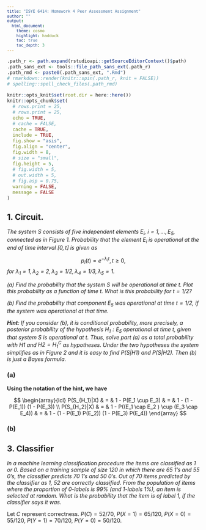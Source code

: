 ```yaml
---
title: "ISYE 6414: Homework 4 Peer Assessment Assignment"
author: ""
output:
  html_document:
    theme: cosmo
    highlight: haddock
    toc: true
    toc_depth: 3
---
```


```r
.path_r <- path.expand(rstudioapi::getSourceEditorContext()$path)
.path_sans_ext <- tools::file_path_sans_ext(.path_r)
.path_rmd <- paste0(.path_sans_ext, ".Rmd")
# rmarkdown::render(knitr::spin(.path_r, knit = FALSE))
# spelling::spell_check_files(.path_rmd)

```
```r
knitr::opts_knit$set(root.dir = here::here())
knitr::opts_chunk$set(
  # rows.print = 25,
  # rows.print = 25,
  echo = TRUE,
  # cache = FALSE,
  cache = TRUE,
  include = TRUE,
  fig.show = "asis",
  fig.align = "center",
  fig.width = 8,
  # size = "small",
  fig.height = 5,
  # fig.width = 5,
  # out.width = 5,
  # fig.asp = 0.75,
  warning = FALSE,
  message = FALSE
)
```

<style type="text/css">
body, td {
  font-size: 14px;
}
code.r{
  font-size: 12px;
}
pre {
  font-size: 12px;
}
instructions {
  font-style: italic;
}
response {
  font-weight: bold;
}
hide {
  display: none;
}
</style>

## 1. Circuit.

<instructions>
The system S consists of five independent elements $E_i$, $i = 1, \dots , E_5$, connected as in Figure 1. Probability that the element $E_i$ is operational at the end of time interval $[0,t]$ is given as
</instructions>

$$
p_i(t) = e^{-\lambda_i t}, t \geq 0,
$$
<instructions>
for $\lambda_1 = 1, \lambda_2 = 2, \lambda_3 = 1/2, \lambda_4 = 1/3, \lambda_5 = 1$.
</instructions>


<instructions>
(a) Find the probability that the system $S$ will be operational at time $t$. Plot this probability as a function of time $t$. What is this probability for $t = 1/2$?
</instructions>

<instructions>
(b) Find the probability that component $E_5$ was operational at time $t = 1/2$, if the system was operational at that time.
</instructions>

<instructions>
**Hint**: If you consider (b), it is conditional probability, more precisely, a posterior probability of the hypothesis $H_1 : E_5$ operational at time $t$, given that system S is operational at t. Thus, solve part (a) as a total probability with $H1$ and $H2 = H_1^C$ as hypotheses. Under the two hypotheses the system simplifies as in Figure 2 and it is easy to find $P(S|H1)$ and $P(S|H2)$.
Then (b) is just a Bayes formula.
</instructions>


### (a)

<response>
Using the notation of the hint, we have

$$
\begin{array}{lcl}
P(S_{H_1}|X) & = & 1 - P(E_1 \cup E_3) & = & 1 - (1 - P(E_1)) (1 - P(E_3)) \\
P(S_{H_2}|X) & = & 1 - P((E_1 \cap E_2 ) \cup (E_3 \cap E_4)) & = & 1 - (1 - P(E_1) P(E_2)) (1 - P(E_3) P(E_4))
\end{array}
$$
</response>

### (b)

## 3. Classifier

<instructions>
In a machine learning classification procedure the items are classified as 1 or
0. Based on a training sample of size 120 in which there are 65 1’s and 55 0’s, the classifier
predicts 70 1’s and 50 0’s. Out of 70 items predicted by the classifier as 1, 52 are correctly
classified.
From the population of items where the proportion of 0-labels is 99% (and 1-labels 1%),
an item is selected at random. What is the probability that the item is of label 1, if the classifier says it was.
</instruction>

Let $C$ represent correctness.
$P(C)=52/70$, $P(X=1)=65/120$, $P(X=0)=55/120$, $P(Y=1)=70/120$, $P(Y=0)=50/120$.

